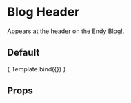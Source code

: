 

<Meta title='Modules/Blog Header' component={BlogHeader} />

# Blog Header

Appears at the header  on the Endy Blog!.

## Default

<Canvas>
  <Story
    name='Blog Header'
    args={{
      header: {
        navigation: [
          { label: 'Sleep & Wellbeing', url: 'sleep-wellbeing' },
          { label: 'Product Features', url: 'product-features' }
        ],
        heading: "The Endy Blog"
      },
      locale: 'en'
    }}
  >
    { Template.bind({}) }
  </Story>
</Canvas>

## Props

<ArgsTable of={BlogHeader} />
